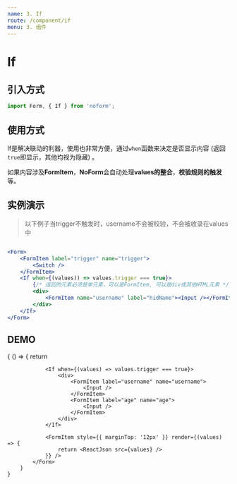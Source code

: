 ```yaml
---
name: 3. If
route: /component/if
menu: 3. 组件
---
```



# If

## 引入方式

```jsx
import Form, { If } from 'noform';
```

## 使用方式

If是解决联动的利器，使用也非常方便，通过`when`函数来决定是否显示内容 (返回`true`即显示，其他均视为隐藏) 。

如果内容涉及**FormItem**，**NoForm**会自动处理**values的整合**，**校验规则的触发**等。

## 实例演示

> 以下例子当trigger不触发时，username不会被校验，不会被收录在values中

```jsx

<Form>
    <FormItem label="trigger" name="trigger">
        <Switch />
    </FormItem>
    <If when={(values)) => values.trigger === true}>
        {/* 返回的元素必须是单元素，可以是FormItem, 可以是div或其他HTML元素 */}
        <div>
            <FormItem name="username" label="hidName"><Input /></FormItem>
        </div>
    </If> 
</Form>

```

## DEMO

<Playground>
    {
        () => {
            return <Form>
                <FormItem defaultValue={false} label="trigger" name="trigger">
                    <Switch />
                </FormItem>

                <If when={(values) => values.trigger === true}>
                    <div>
                        <FormItem label="username" name="username">
                            <Input />
                        </FormItem>
                        <FormItem label="age" name="age">
                            <Input />
                        </FormItem>
                    </div>
                </If>

                <FormItem style={{ marginTop: '12px' }} render={(values) => {
                    return <ReactJson src={values} />
                }} />
            </Form>
        }
    }
</Playground>
